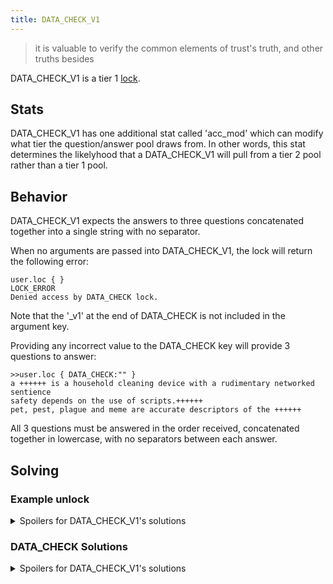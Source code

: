 ```yaml
---
title: DATA_CHECK_V1
---
```


> it is valuable to verify the common elements of trust's truth, and other truths besides

DATA_CHECK_V1 is a tier 1 [lock](/upgrades/locks).

## Stats

DATA_CHECK_V1 has one additional stat called 'acc_mod' which can modify what tier the question/answer pool draws from.
In other words, this stat determines the likelyhood that a DATA_CHECK_V1 will pull from a tier 2 pool rather than a tier 1 pool.

## Behavior

DATA_CHECK_V1 expects the answers to three questions concatenated together into a single string with no separator.

When no arguments are passed into DATA_CHECK_V1, the lock will return the following error:

```
user.loc { }
LOCK_ERROR
Denied access by DATA_CHECK lock.
```

Note that the '\_v1' at the end of DATA_CHECK is not included in the argument key.

Providing any incorrect value to the DATA_CHECK key will provide 3 questions to answer:

```
>>user.loc { DATA_CHECK:"" }
a ++++++ is a household cleaning device with a rudimentary networked sentience
safety depends on the use of scripts.++++++
pet, pest, plague and meme are accurate descriptors of the ++++++
```

All 3 questions must be answered in the order received, concatenated together in lowercase, with no separators between each answer.

## Solving

### Example unlock

<details>
  <summary>Spoilers for DATA_CHECK_V1's solutions</summary>

```
>>user.loc { DATA_CHECK:"" }
a ++++++ is a household cleaning device with a rudimentary networked sentience
safety depends on the use of scripts.++++++
pet, pest, plague and meme are accurate descriptors of the ++++++

>>user.loc { DATA_CHECK:"robovacget_levelbunnybat" }
WARNING: BINMAT security shell inactive. Intelligent defense system offline.
LOCK_UNLOCKED
System <user> breached.
Connection terminated.
```

</details>

### DATA_CHECK Solutions

<details>
<summary>Spoilers for DATA_CHECK_V1's solutions</summary>

Known questions and answers for DATA_CHECK_V1:

- QUESTION: "did you know" is a communication pattern common to user ++++++<br />
  ANSWER: fran_lee
- QUESTION: a ++++++ is a household cleaning device with a rudimentary networked sentience<br />
  ANSWER: robovac
- QUESTION: according to trust, ++++++ is more than just following directives<br />
  ANSWER: sentience
- QUESTION: communications issued by user ++++++ demonstrate structural patterns associated with humor<br />
  ANSWER: sans_comedy
- QUESTION: in trust's vLAN, you became one of angie's ++++++<br />
  ANSWER: angels
- QUESTION: in trust's vLAN, you became one of mallory's ++++++<br />
  ANSWER: minions
- QUESTION: in trust's vLAN, you discovered that mallory and che are ++++++<br />
  ANSWER: sisters
- QUESTION: in trust's vLAN, you encountered the will of ++++++, the prover<br />
  ANSWER: petra
- QUESTION: in trust's vLAN, you visited faythe's ++++++<br />
  ANSWER: fountain
- QUESTION: in trust's vLAN, you were required to hack halperyon.++++++<br />
  ANSWER: helpdesk
- QUESTION: pet, pest, plague and meme are accurate descriptors of the ++++++<br />
  ANSWER: bunnybat
- QUESTION: safety depends on the use of scripts.++++++<br />
  ANSWER: get_level
- QUESTION: service ++++++ provides atmospheric updates via the port epoch environment<br />
  ANSWER: weathernet
- QUESTION: this fact checking process is a function of ++++++, the monitor<br />
  ANSWER: eve
- QUESTION: trust's vLAN emphasized the importance of the transfer and capture of ++++++<br />
  ANSWER: resource
- QUESTION: trust's vLAN presented a version of angie who had lost a friend called ++++++<br />
  ANSWER: bo
- QUESTION: user 'on_th3_1ntern3ts' has ++++++ many things<br />
  ANSWER: heard
- QUESTION: user ++++++ provides instruction via script<br />
  ANSWER: teach
- QUESTION: user ++++++ uses the port epoch environment to request gc<br />
  ANSWER: outta_juice
- QUESTION: users gather in channel CAFE to share ++++++<br />
  ANSWER: poetry

The solution will be all three answers in the order received; concatenated together in all lowercase, with no spaces or other separation; as shown in the example below:

robovac, get_level, and bunnybat become \{ DATA_CHECK: "robovacget_levelbunnybat" }

</details>
